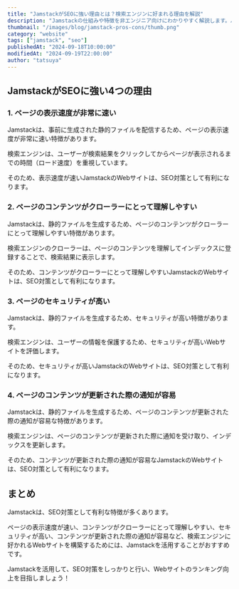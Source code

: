 ```yaml
---
title: "JamstackがSEOに強い理由とは？検索エンジンに好まれる理由を解説"
description: "Jamstackの仕組みや特徴を非エンジニア向けにわかりやすく解説します。パフォーマンスやセキュリティのメリットだけでなく、デメリットや従来の開発手法との違いについても具体的に説明しています。"
thumbnail: "/images/blog/jamstack-pros-cons/thumb.png"
category: "website"
tags: ["jamstack", "seo"]
publishedAt: "2024-09-18T10:00:00"
modifiedAt: "2024-09-19T22:00:00"
author: "tatsuya"
---
```


## JamstackがSEOに強い4つの理由

### 1. ページの表示速度が非常に速い

Jamstackは、事前に生成された静的ファイルを配信するため、ページの表示速度が非常に速い特徴があります。

検索エンジンは、ユーザーが検索結果をクリックしてからページが表示されるまでの時間（ロード速度）を重視しています。

そのため、表示速度が速いJamstackのWebサイトは、SEO対策として有利になります。

### 2. ページのコンテンツがクローラーにとって理解しやすい

Jamstackは、静的ファイルを生成するため、ページのコンテンツがクローラーにとって理解しやすい特徴があります。

検索エンジンのクローラーは、ページのコンテンツを理解してインデックスに登録することで、検索結果に表示します。

そのため、コンテンツがクローラーにとって理解しやすいJamstackのWebサイトは、SEO対策として有利になります。

### 3. ページのセキュリティが高い

Jamstackは、静的ファイルを生成するため、セキュリティが高い特徴があります。

検索エンジンは、ユーザーの情報を保護するため、セキュリティが高いWebサイトを評価します。

そのため、セキュリティが高いJamstackのWebサイトは、SEO対策として有利になります。

### 4. ページのコンテンツが更新された際の通知が容易

Jamstackは、静的ファイルを生成するため、ページのコンテンツが更新された際の通知が容易な特徴があります。

検索エンジンは、ページのコンテンツが更新された際に通知を受け取り、インデックスを更新します。

そのため、コンテンツが更新された際の通知が容易なJamstackのWebサイトは、SEO対策として有利になります。

## まとめ

Jamstackは、SEO対策として有利な特徴が多くあります。

ページの表示速度が速い、コンテンツがクローラーにとって理解しやすい、セキュリティが高い、コンテンツが更新された際の通知が容易など、検索エンジンに好かれるWebサイトを構築するためには、Jamstackを活用することがおすすめです。

Jamstackを活用して、SEO対策をしっかりと行い、Webサイトのランキング向上を目指しましょう！

